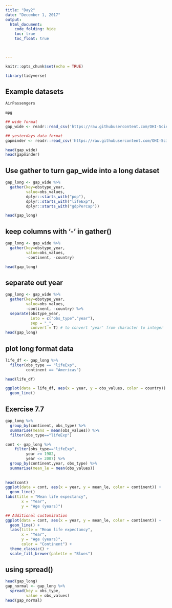 ```yaml
---
title: "Day2"
date: "December 1, 2017"
output: 
  html_document:
    code_folding: hide
    toc: true
    toc_float: true


  
---
```


```r
knitr::opts_chunk$set(echo = TRUE)
```

```r
library(tidyverse)
```

## Example datasets
```r
AirPassengers
```

```r
mpg
```
```r
## wide format
gap_wide <- readr::read_csv('https://raw.githubusercontent.com/OHI-Science/data-science-training/master/data/gapminder_wide.csv')

## yesterdays data format
gapminder <- readr::read_csv('https://raw.githubusercontent.com/OHI-Science/data-science-training/master/data/gapminder.csv')

head(gap_wide)
head(gapminder)

```

## Use gather to turn gap_wide into a long dataset
```r
gap_long <- gap_wide %>% 
  gather(key=obstype_year, 
         value=obs_values,
         dplyr::starts_with("pop"),
         dplyr::starts_with("lifeExp"),
         dplyr::starts_with("gdpPercap"))

head(gap_long)
```
## keep columns with '-' in gather()
```r
gap_long <- gap_wide %>% 
  gather(key=obstype_year, 
         value=obs_values,
         -continent, -country)

head(gap_long)
```

## separate out year
```r
gap_long <- gap_wide %>% 
  gather(key=obstype_year, 
         value=obs_values,
         -continent, -country) %>% 
  separate(obstype_year,
           into = c("obs_type","year"),
           sep = "_",
           convert = T) # to convert 'year' from character to integer
head(gap_long)


```

## plot long format data
```r
life_df <- gap_long %>% 
  filter(obs_type == "lifeExp",
         continent == "Americas")

head(life_df)

ggplot(data = life_df, aes(x = year, y = obs_values, color = country)) +
  geom_line()
```

## Exercise 7.7
```r
gap_long %>% 
  group_by(continent, obs_type) %>% 
  summarise(means = mean(obs_values)) %>% 
  filter(obs_type=="lifeExp")

cont <- gap_long %>% 
    filter(obs_type=="lifeExp",
         year >= 1982, 
         year <= 2007) %>% 
  group_by(continent,year, obs_type) %>% 
  summarise(mean_le = mean(obs_values))
  
 
head(cont) 
ggplot(data = cont, aes(x = year, y = mean_le, color = continent)) +
  geom_line()
labs(title = "Mean life expectancy",
       x = "Year",
       y = "Age (years)") 

## Additional customization
ggplot(data = cont, aes(x = year, y = mean_le, color = continent)) + 
  geom_line() +
  labs(title = "Mean life expectancy",
       x = "Year",
       y = "Age (years)",
       color = "Continent") +
  theme_classic() +
  scale_fill_brewer(palette = "Blues")  

```

## using spread()
```r
head(gap_long)
gap_normal <- gap_long %>% 
  spread(key = obs_type,
         value = obs_values)
head(gap_normal)
```



